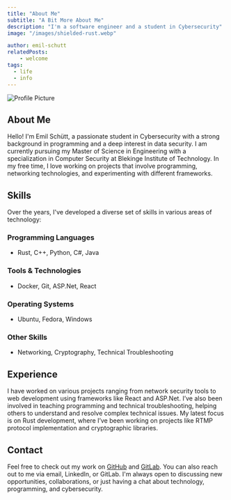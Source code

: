 ```yaml
---
title: "About Me"
subtitle: "A Bit More About Me"
description: "I'm a software engineer and a student in Cybersecurity"
image: "/images/shielded-rust.webp"

author: emil-schutt
relatedPosts:
    - welcome
tags:
  - life
  - info
---
```



<div class="columns is-centered">
<Image class="is-rounded" src={profilePicture} alt="Profile Picture" quality="low" style={{ borderRadius: '16px', marginBottom: '2rem', width: '50%' }} />
</div>

## About Me

Hello! I'm Emil Schütt, a passionate student in Cybersecurity with a strong background in programming and a deep interest in data security. I am currently pursuing my Master of Science in Engineering with a specialization in Computer Security at Blekinge Institute of Technology. In my free time, I love working on projects that involve programming, networking technologies, and experimenting with different frameworks.

## Skills

Over the years, I've developed a diverse set of skills in various areas of technology:

### Programming Languages
- Rust, C++, Python, C#, Java

### Tools & Technologies
- Docker, Git, ASP.Net, React

### Operating Systems
- Ubuntu, Fedora, Windows

### Other Skills
- Networking, Cryptography, Technical Troubleshooting

## Experience

I have worked on various projects ranging from network security tools to web development using frameworks like React and ASP.Net. I’ve also been involved in teaching programming and technical troubleshooting, helping others to understand and resolve complex technical issues. My latest focus is on Rust development, where I’ve been working on projects like RTMP protocol implementation and cryptographic libraries.

## Contact

Feel free to check out my work on [GitHub](https://github.com/retrokiller543) and [GitLab](https://gitlab.com/retrokiller543). You can also reach out to me via email, LinkedIn, or GitLab. I'm always open to discussing new opportunities, collaborations, or just having a chat about technology, programming, and cybersecurity.